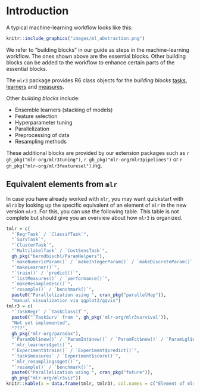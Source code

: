 # Introduction {#introduction}

A typical machine-learning workflow looks like this:

```r
knitr::include_graphics("images/ml_abstraction.png")
```

We refer to "building blocks" in our guide as steps in the machine-learning workflow.
The ones shown above are the essential blocks.
Other building blocks can be added to the workflow to enhance certain parts of the essential blocks.

The `mlr3` package provides R6 class objects for the _building blocks_ [tasks](#tasks), [learners](#learners) and [measures](#measures).

Other _building blocks_ include:

- Ensemble learners (stacking of models)
- Feature selection
- Hyperparameter tuning
- Parallelization 
- Preprocessing of data
- Resampling methods

These additional blocks are provided by our extension packages such as `r gh_pkg("mlr-org/mlr3tuning")`, `r gh_pkg("mlr-org/mlr3pipelines")` or `r gh_pkg("mlr-org/mlr3featuresel")`.ing.

## Equivalent elements from `mlr`

In case you have already worked with `mlr`, you may want quickstart with `mlr3` by looking up the specific equivalent of an element of `mlr` in the new version `mlr3`.
For this, you can use the following table.
This table is not complete but should give you an overview about how `mlr3` is organized.

```r
tmlr = c(
  "`RegrTask` / `ClassifTask`",
  "`SurvTask`",
  "`ClusterTask`",
  "`MultilabelTask` / `CostSensTask`",
  gh_pkg("berndbischl/ParamHelpers"),
  "`makeNumericParam()` / `makeIntegerParam()` / `makeDiscreteParam()` / `makeLogicalParam()` from ParamHelpers",
  "`makeLearner()`",
  "`train()` / `predict()`",
  "`listMeasures()` / `performance()`",
  "`makeResampleDesc()`",
  "`resample()` / `benchmark()`",
  paste0("Parallelization using ", cran_pkg("parallelMap")),
  "manual visualization via ggplot2/ggvis")
tmlr3 = c(
  "`TaskRegr` / `TaskClassif`",
  paste0("`TaskSurv` from ", gh_pkg('mlr-org/mlr3survival')),
  "Not yet implemented",
  "???",
  gh_pkg("mlr-org/paradox"),
  "`ParamDbl$new()` / `ParamInt$new()` / `ParamFct$new()` / `ParamLgl$new()` from paradox",
  "`mlr_learners$get()`",
  "`Experiment$train()` / `Experiment$predict()`",
  "`task$measures` / `Experiment$score()`",
  "`mlr_resamplings$get()`",
  "`resample()` / `benchmark()`",
  paste0("Parallelization using ", cran_pkg("future")),
  gh_pkg("mlr-org/mlr3viz"))
knitr::kable(x = data.frame(tmlr, tmlr3), col.names = c("Element of mlr", "Equivalent in mlr3"))
```
